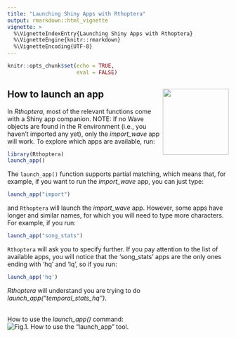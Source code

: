 ```yaml
---
title: "Launching Shiny Apps with Rthoptera"
output: rmarkdown::html_vignette
vignette: >
  %\VignetteIndexEntry{Launching Shiny Apps with Rthoptera}
  %\VignetteEngine{knitr::rmarkdown}
  %\VignetteEncoding{UTF-8}
---
```


```r
knitr::opts_chunk$set(echo = TRUE, 
                      eval = FALSE)
```


## How to launch an app <img src="man/figures/logo.png" align="right" height="150" alt="" /></a>


In *Rthoptera*, most of the relevant functions come with a Shiny app companion. NOTE: If no Wave objects are found in the R environment (i.e., you haven't imported any yet), only the *import_wave* app will work. To explore which apps are available, run:
```r
library(Rthoptera)
launch_app()
```
The `launch_app()` function supports partial matching, which means that, for example, if you want to run the *import_wave* app, you can just type:
```r
launch_app("import")
```
and `Rthoptera` will launch the *import_wave* app. However, some apps have longer and similar names, for which you will need to type more characters. For example, if you run:
```r
launch_app("song_stats")
```
`Rthoptera` will ask you to specify further. If you pay attention to the list of available apps, you will notice that the 'song_stats' apps are the only ones ending with 'hq' and 'lq', so if you run:
```r
launch_app('hq')
```
*Rthoptera* will understand you are trying to do *launch_app("temporal_stats_hq")*. 

<br>
How to use the *launch_app()* command:
![Fig.1. How to use the "launch_app" tool.](../man/figures/launch_app.gif) 


